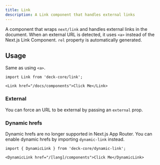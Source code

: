 ```yaml
---
title: Link
description: A Link component that handles external links
---
```


A component that wraps `next/link` and handles external links in the document.
When an external URL is detected, it uses `<a>` instead of the Next.js Link
Component. `rel` property is automatically generated.

## Usage

Same as using `<a>`.

```mdx
import Link from 'deck-core/link';

<Link href="/docs/components">Click Me</Link>
```

### External

You can force an URL to be external by passing an `external` prop.

### Dynamic hrefs

Dynamic hrefs are no longer supported in Next.js App Router. You can enable
dynamic hrefs by importing `dynamic-link` instead.

```mdx
import { DynamicLink } from 'deck-core/dynamic-link';

<DynamicLink href="/[lang]/components">Click Me</DynamicLink>
```
